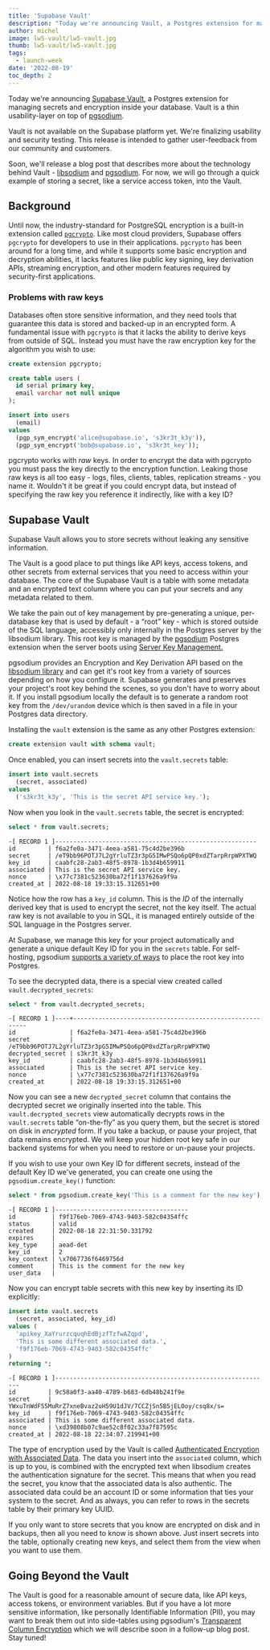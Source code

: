 ```yaml
---
title: 'Supabase Vault'
description: "Today we're announcing Vault, a Postgres extension for managing secrets and encryption inside your database."
author: michel
image: lw5-vault/lw5-vault.jpg
thumb: lw5-vault/lw5-vault.jpg
tags:
  - launch-week
date: '2022-08-19'
toc_depth: 2
---
```


Today we're announcing [Supabase Vault](https://github.com/supabase/vault), a Postgres extension for managing secrets and encryption inside your database.
Vault is a thin usability-layer on top of [pgsodium](https://github.com/michelp/pgsodium).

Vault is not available on the Supabase platform yet. We're finalizing usability and security testing.
This release is intended to gather user-feedback from our community and customers.

Soon, we'll release a blog post that describes more about the technology behind Vault - [libsodium](https://doc.libsodium.org/) and
[pgsodium](https://doc.libsodium.org/). For now, we will go through a quick example of storing a secret, like a service access token, into the Vault.

## Background

Until now, the industry-standard for PostgreSQL encryption is a built-in extension called [`pgcrypto`](https://www.postgresql.org/docs/current/pgcrypto.html).
Like most cloud providers, Supabase offers `pgcrypto` for developers to use in their applications. `pgcrypto` has been around for a long time,
and while it supports some basic encryption and decryption abilities, it lacks features like public key signing, key derivation APIs, streaming encryption,
and other modern features required by security-first applications.

### Problems with raw keys

Databases often store sensitive information, and they need tools that guarantee this data is stored and backed-up in an encrypted form.
A fundamental issue with `pgcrypto` is that it lacks the ability to derive keys from outside of SQL. Instead you must have the raw encryption key for the algorithm you wish to use:

```sql
create extension pgcrypto;

create table users (
  id serial primary key,
  email varchar not null unique
);

insert into users
  (email)
values
  (pgp_sym_encrypt('alice@supabase.io', 's3kr3t_k3y')),
  (pgp_sym_encrypt('bob@supabase.io', 's3kr3t_key'));
```

pgcrypto works with _raw_ keys. In order to encrypt the data with pgcrypto you must pass the key directly to the encryption function.
Leaking those raw keys is all too easy - logs, files, clients, tables, replication streams - you name it.
Wouldn't it be great if you could encrypt data, but instead of specifying the raw key you reference it indirectly, like with a key ID?

## Supabase Vault

Supabase Vault allows you to store secrets without leaking any sensitive information.

The Vault is a good place to put things like API keys, access tokens, and other secrets from external services that you need to access within your database.
The core of the Supabase Vault is a table with some metadata and an encrypted text column where you can put your secrets and any metadata related to them.

We take the pain out of key management by pre-generating a unique, per-database key that is used by default - a “root” key - which is stored outside of the SQL language,
accessibly only internally in the Postgres server by the libsodium library. This root key is managed by the [pgsodium](https://github.com/michelp/pgsodium) Postgres extension
when the server boots using [Server Key Management.](https://github.com/michelp/pgsodium#server-key-management)

pgsodium provides an Encryption and Key Derivation API based on the [libsodium library](https://libsodium.gitbook.io/doc/) and can get it's root key from a
variety of sources depending on how you configure it. Supabase generates and preserves your project's root key behind the scenes, so you don't have to worry about it.
If you install pgsodium locally the default is to generate a random root key from the `/dev/urandom` device which is then saved in a file in your Postgres data directory.

Installing the `vault` extension is the same as any other Postgres extension:

```sql
create extension vault with schema vault;
```

Once enabled, you can insert secrets into the `vault.secrets` table:

```sql
insert into vault.secrets
  (secret, associated)
values
  ('s3kr3t_k3y', 'This is the secret API service key.');
```

Now when you look in the `vault.secrets` table, the secret is encrypted:

```sql
select * from vault.secrets;
```

```text hideCopy
-[ RECORD 1 ]--------------------------------------------------------
id         | f6a2fe0a-3471-4eea-a581-75c4d2be396b
secret     | /eT9bb96POTJ7L2gYrluTZ3r3pG5IMwPSQo6pQP0xdZTarpRrpWPXTWQ
key_id     | caabfc28-2ab3-48f5-8978-1b3d4b659911
associated | This is the secret API service key.
nonce      | \x77c7381c523630ba72f1f137626a9f9a
created_at | 2022-08-18 19:33:15.312651+00
```

Notice how the row has a `key_id` column. This is the _ID_ of the internally derived key that is used to encrypt the secret, not the key itself.
The actual raw key is not available to you in SQL, it is managed entirely outside of the SQL language in the Postgres server.

At Supabase, we manage this key for your project automatically and generate a unique default Key ID for you in the `secrets` table.
For self-hosting, pgsodium [supports a variety of ways](https://github.com/michelp/pgsodium#server-key-management) to place the root key into Postgres.

To see the decrypted data, there is a special view created called `vault.decrypted_secrets`:

```sql
select * from vault.decrypted_secrets;
```

```text hideCopy
-[ RECORD 1 ]----+---------------------------------------------------------
id               | f6a2fe0a-3471-4eea-a581-75c4d2be396b
secret           | /eT9bb96POTJ7L2gYrluTZ3r3pG5IMwPSQo6pQP0xdZTarpRrpWPXTWQ
decrypted_secret | s3kr3t_k3y
key_id           | caabfc28-2ab3-48f5-8978-1b3d4b659911
associated       | This is the secret API service key.
nonce            | \x77c7381c523630ba72f1f137626a9f9a
created_at       | 2022-08-18 19:33:15.312651+00
```

Now you can see a new `decrypted_secret` column that contains the decrypted secret we originally inserted into the table.
This `vault.decrypted_secrets` view automatically decrypts rows in the `vault.secrets` table “on-the-fly” as you query them, but the secret is stored on disk in _encrypted_ form.
If you take a backup, or pause your project, that data remains encrypted. We will keep your hidden root key safe in our backend systems for when you need to restore or un-pause your projects.

If you wish to use your own Key ID for different secrets, instead of the default Key ID we've generated, you can create one using the `pgsodium.create_key()` function:

```sql
select * from pgsodium.create_key('This is a comment for the new key');
```

```text hideCopy
-[ RECORD 1 ]-------------------------------------
id          | f9f176eb-7069-4743-9403-582c04354ffc
status      | valid
created     | 2022-08-18 22:31:50.331792
expires     |
key_type    | aead-det
key_id      | 2
key_context | \x7067736f6469756d
comment     | This is the comment for the new key
user_data   |
```

Now you can encrypt table secrets with this new key by inserting its ID explicitly:

```sql
insert into vault.secrets
  (secret, associated, key_id)
values (
  'apikey_XaYrurzcquqhEdBjzfTzfwAZqpd',
  'This is some different associated data.',
  'f9f176eb-7069-4743-9403-582c04354ffc'
)
returning *;
```

```text hideCopy
-[ RECORD 1 ]------------------------------------------------------------
id         | 9c58a0f3-aa40-4789-b683-6db48b241f9e
secret     | YWxuTnWdF55MuRrZ7xneBvaz2uH59U1dJV/7CCZjSn5B5jELOoy/csq8x/s=
key_id     | f9f176eb-7069-4743-9403-582c04354ffc
associated | This is some different associated data.
nonce      | \xd39808b07c9ae52c8f02c33a7f87595c
created_at | 2022-08-18 22:34:07.219941+00
```

The type of encryption used by the Vault is called [Authenticated Encryption with Associated Data](https://en.wikipedia.org/wiki/Authenticated_encryption).
The data you insert into the `associated` column, which is up to you, is combined with the encrypted text when libsodium creates the authentication signature for the secret.
This means that when you read the secret, you know that the associated data is also authentic. The associated data could be an account ID or some
information that ties your system to the secret. And as always, you can refer to rows in the secrets table by their primary key UUID.

If you only want to store secrets that you know are encrypted on disk and in backups, then all you need to know is shown above. Just insert secrets into the table,
optionally creating new keys, and select them from the view when you want to use them.

## Going Beyond the Vault

The Vault is good for a reasonable amount of secure data, like API keys, access tokens, or environment variables.
But if you have a lot more sensitive information, like personally Identifiable Information (PII),
you may want to break them out into side-tables using pgsodium's
[Transparent Column Encryption](https://github.com/michelp/pgsodium#transparent-column-encryption) which we will describe soon in a follow-up blog post. Stay tuned!

